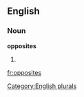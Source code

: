 
==English==

===Noun===
'''opposites'''

# {{plural of|[[opposite]]}}

[[Category:English plurals]]

[[fr:opposites]]